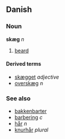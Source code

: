 ==Danish==
===Noun===
'''skæg''' ''n''

# [[beard]]

====Derived terms====
*[[skægget]] ''adjective''
*[[overskæg]] ''n''

===See also===
*[[bakkenbarter]]<!-- plural noun? -->
*[[barbering]] ''c''
*[[hår]] ''n''
*[[knurhår]] ''plural''